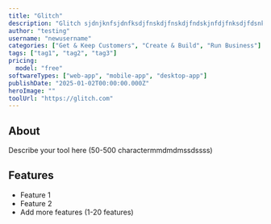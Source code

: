 ```yaml
---
title: "Glitch"
description: "Glitch sjdnjknfsjdnfksdjfnskdjfnskdjfndskjnfdjfnksdjfdsnkfjdsnfjdnsjfn"
author: "testing"
username: "newusername"
categories: ["Get & Keep Customers", "Create & Build", "Run Business"]
tags: ["tag1", "tag2", "tag3"]
pricing:
  model: "free"
softwareTypes: ["web-app", "mobile-app", "desktop-app"]
publishDate: "2025-01-02T00:00:00.000Z"
heroImage: ""
toolUrl: "https://glitch.com"
---
```

## About
Describe your tool here (50-500 charactermmdmdmssdssss)

## Features
- Feature 1
- Feature 2
- Add more features (1-20 features)